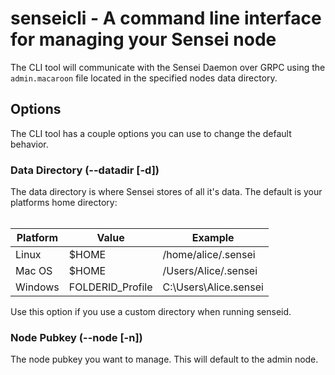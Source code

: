 # senseicli - A command line interface for managing your Sensei node

The CLI tool will communicate with the Sensei Daemon over GRPC using the `admin.macaroon` file located in the specified nodes data directory.

## Options

The CLI tool has a couple options you can use to change the default behavior.

### Data Directory (--datadir [-d])

The data directory is where Sensei stores of all it's data. The default is your platforms home directory: <br/><br/>

| Platform | Value | Example |
|----------|-------|---------|
| Linux | $HOME | /home/alice/.sensei |
| Mac OS | $HOME | /Users/Alice/.sensei |
| Windows | FOLDERID_Profile | C:\Users\Alice\.sensei |

Use this option if you use a custom directory when running senseid.

### Node Pubkey (--node [-n])

The node pubkey you want to manage.  This will default to the admin node.